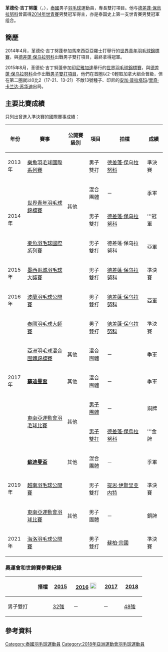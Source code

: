 {{noteTA|G1=Badminton}}
{{Infobox 羽球選手
| playername              = 革德伦·吉丁努蓬<br/>{{lang|en|Kedren Kittinupong}}
| image                   = 
| size                    = 
| caption                 = 
| birth_name              = {{lang|en|Ketlen Kittinupong}}
| date_of_birth           = {{birth_date_and_age|1996|7|19}}
| place_of_birth          = {{THA}}[[宋卡府|宋卡府]]
| height                  = {{height|m=1.63}}
| weight                  =
| event                   = 男子雙打
| country                 = {{THA}}
| years_active            = 
| handedness              = 右手
| coach                   = 
| highest_ranking         = 第30位（男雙-[[德差蓬·保乌拉努科|保乌拉努科]]）
| date_of_highest_ranking = 2016年3月31日<ref name="ranking">[http://bwfcontent.tournamentsoftware.com/ranking/player.aspx?id=9109&player=314835 BWF World Ranking - Ranking of Kedren KITTINUPONG (73633)]{{en}}</ref>
| current_ranking         = 第31位（男雙-[[德差蓬·保乌拉努科|保乌拉努科]]）
| date_of_current_ranking = 2016年5月12日<ref>[http://bwfcontent.tournamentsoftware.com/ranking/category.aspx?id=11199&category=474 BWF World Ranking - BWF世界排名榜 (5/12/2016) - Men's doubles]{{en}}</ref>
| played                  = 2勝–1負（男單）<br/>83勝–75負（男雙）
| titles                  = 
| bwf_profile             = BCC0ED78-37BE-4836-9A98-2C0FD6084521
| bwf_id                  = 73633
| updated                 = 2016年5月16日
}}
{{MedalTableTop|width=286px}}
{{MedalSport | 男子[[羽毛球|羽毛球]]}}
{{MedalCountry | {{THA}}}}
{{MedalCompetition | [[蘇迪曼盃|蘇迪曼盃]]}}
{{MedalBronze| [[2017年蘇迪曼盃|2017年 黃金海岸]] | [[2017年蘇迪曼盃|混合團體]] }}
{{MedalBronze| [[2019年蘇迪曼盃|2019年 南寧]] | [[2019年蘇迪曼盃|混合團體]] }}
{{MedalCompetition | [[亞洲羽毛球混合團體錦標賽|亞洲羽毛球混合團體錦標賽]]}}
{{MedalBronze| [[2017年亞洲羽毛球混合團體錦標賽|2017年 胡志明市]] | 混合團體 }}
{{MedalCompetition | [[東南亞運動會|東南亞運動會]]}}
{{MedalBronze | [[2017年東南亞運動會|2017年 吉隆坡]] | [[2017年東南亞運動會羽毛球比賽|男子團體]] }}
{{MedalGold | [[2017年東南亞運動會|2017年 吉隆坡]] | [[2017年東南亞運動會羽毛球比賽|男子雙打]] }}
{{MedalBronze| [[2019年东南亚运动会|2019年 馬尼拉]] | [[2019年東南亞運動會羽球比賽|男子團體]]}}
{{MedalCompetition | [[世界青年羽毛球錦標賽|世界青年羽毛球錦標賽]]}}
{{MedalBronze| [[2014年世界青年羽毛球錦標賽|2014年 亞羅士打]] | 混合團體 }}
{{MedalGold  | [[2014年世界青年羽毛球錦標賽|2014年 亞羅士打]] | 男子雙打 }}
{{MedalCompetition  | [[泰國全國羽球錦標賽|泰國全國羽球錦標賽]]}}
{{MedalGold| [[2016年泰國全國羽毛球錦標賽|2016年 泰國曼谷]] | 男子雙打 }}
{{MedalBottom}}
'''革德伦·吉丁努蓬'''（{{lang-en|Kedren Kittinupong}}，{{bd|1996年|7月19日}}），[[泰國|泰國]]男子[[羽毛球|羽毛球]]運動員，專長雙打項目。他与[[德差蓬·保烏拉努科|德差蓬·保烏拉努科]]曾贏得[[2014年世界青年羽毛球錦標賽|2014年世青賽]]男雙冠军得主，亦是泰国史上第一支世青賽男雙冠軍组合。

==簡歷==
2014年4月，革德伦·吉丁努蓬參加馬來西亞亞羅士打舉行的[[2014年世界青年羽毛球錦標賽|世界青年羽毛球錦標賽]]，與[[德差蓬·保乌拉努科|德差蓬·保乌拉努科]]出戰男子雙打項目，最終拿得冠軍。

2015年8月，革德伦·吉丁努蓬參加[[印尼|印尼]][[雅加達|雅加達]]舉行的[[2015年世界羽毛球錦標賽|世界羽毛球錦標賽]]，與[[德差蓬·保乌拉努科|德差蓬·保乌拉努科]]合作出戰[[2015年世界羽毛球錦標賽男子雙打項目|男子雙打項目]]，他們在首圈以2-0輕取加拿大組合晉級，但在第二圈就以0比2（17-21、13-21）不敵13號種子、印尼的[[安加·普拉塔玛|安加·普拉塔玛]]/[[里奇·卡兰达·苏华迪|里奇·卡兰达·苏华迪]]出局。

==主要比賽成績==
只列出曾進入準決賽的國際賽事成績：
{| class=wikitable style="text-align:center; font-size:small;" 
!width="50"|年份
!width="180"|賽事
!width="80"|公開賽級別
!width="60"|項目
!width="180"|拍檔
!width="50"|成績
|-
!rowspan="1"|2013年
|[[2013年樂魚羽毛球國際系列賽|樂魚羽毛球國際系列賽]]
|{{BWFIS}}
|男子雙打
|[[德差蓬·保乌拉努科|德差蓬·保乌拉努科]]
|bgcolor="#b8860b"|準決賽
|-
!rowspan="3"|2014年
|rowspan="2"|[[2014年世界青年羽毛球錦標賽|世界青年羽毛球錦標賽]]
|rowspan="2"|其他
|混合團體
|－
|bgcolor="#b8860b"|季軍
|-
|男子雙打
|[[德差蓬·保乌拉努科|德差蓬·保乌拉努科]]
|bgcolor="gold"|'''冠軍
|-
|[[2014年樂魚羽毛球國際系列賽|樂魚羽毛球國際系列賽]]
|{{BWFIS}}
|男子雙打
|德差蓬·保乌拉努科
|bgcolor="silver"|亞軍
|-
!rowspan="1"|2015年
|[[2015年墨西哥城羽毛球大獎賽|墨西哥城羽毛球大獎賽]]
|{{BWFGP}}
|男子雙打
|[[德差蓬·保乌拉努科|德差蓬·保乌拉努科]]
|bgcolor="#b8860b"|準決賽
|-
!rowspan="1"|2016年
|[[2016年波蘭羽毛球公開賽|波蘭羽毛球公開賽]]
|{{BWFIC}}
|男子雙打
|[[德差蓬·保乌拉努科|德差蓬·保乌拉努科]]
|bgcolor="silver"|亞軍
|-
!rowspan="5"|2017年
|[[2017年泰國羽毛球大師賽|泰國羽毛球大師賽]]
|{{BWFGPG}}
|男子雙打
|[[德差蓬·保乌拉努科|德差蓬·保乌拉努科]]
|bgcolor="#b8860b"|準決賽
|-
|[[2017年亞洲羽毛球混合團體錦標賽|亞洲羽毛球混合團體錦標賽]]
|其他
|混合團體
|－
|bgcolor="#b8860b"|季軍
|-
|'''[[2017年蘇迪曼盃|蘇迪曼盃]]'''
|其他
|混合團體
|－
|bgcolor="#b8860b"|季軍
|-
|rowspan="2"|[[2017年東南亞運動會羽毛球比賽|東南亞運動會羽毛球比賽]]
|rowspan="2"|其他
|[[2017年東南亞運動會羽毛球男子團體比賽|男子團體]]
|－
|bgcolor="#b8860b"|銅牌
|-
|[[2017年東南亞運動會羽毛球男子雙打比賽|男子雙打]]
|[[德差蓬·保烏拉努科|德差蓬·保烏拉努科]]
|bgcolor="gold"|'''金牌
|-
!rowspan="3"|2019年
|'''[[2019年蘇迪曼盃|蘇迪曼盃]]'''
|其他
|混合團體
|－
|bgcolor="#b8860b"|季軍
|-
|[[2019年越南羽毛球公開賽|越南羽毛球公開賽]]
|{{BWF100}}
|男子雙打
|[[提恩·伊斯里亚内特|提恩·伊斯里亚内特]]
|bgcolor="#b8860b"|準決賽
|-
|[[2019年東南亞運動會羽球比賽|東南亞運動會羽球比賽]]
|其他
|男子團體
|－
|bgcolor="#b8860b"|銅牌
|-
!rowspan="1"|2021年
|[[2021年海洛羽毛球公開賽|海洛羽毛球公開賽]]
|{{BWF500}}
|男子雙打
|[[蘇柏·宗國|蘇柏·宗國]]
|bgcolor="#b8860b"|準決賽
|}
{{BWF賽事級別索引}}

===奧運會和世錦賽參賽紀錄===
{| class=wikitable style="text-align:center; font-size:small;" 
!
!搭檔
!width="50"|[[2015年世界羽毛球錦標賽|2015]]
!width="80"|[[2016年夏季奧林匹克運動會羽毛球比賽|2016]] [[File:Olympic_rings_without_rims.svg|20px]]
!width="50"|[[2017年世界羽毛球錦標賽|2017]]
!width="50"|[[2018年世界羽毛球錦標賽|2018]]
|-
!width="80"|男子雙打
|align="left"|{{nowrap|[[德差蓬·保乌拉努科|德差蓬·保乌拉努科]]}}
|[[2015年世界羽毛球錦標賽男子雙打項目|32強]]
|－
|－
|[[2018年世界羽毛球錦標賽男子雙打項目|48強]]
|}

==參考資料==
{{Reflist}}

{{DEFAULTSORT:Kittinupong, Kedren}}
[[Category:泰國羽毛球運動員|Category:泰國羽毛球運動員]]
[[Category:2018年亞洲運動會羽毛球運動員|Category:2018年亞洲運動會羽毛球運動員]]